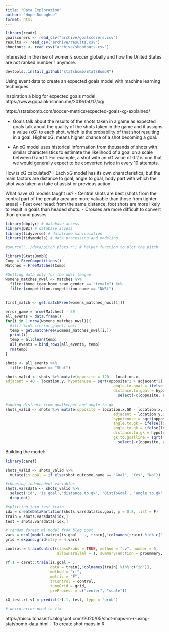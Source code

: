 ```yaml
---
title: "Data Exploration"
author: "Hope Donoghue"
format: html
---
```


```r
library(readr)
goalscorers <- read_csv("archive/goalscorers.csv")
results <- read_csv("archive/results.csv")
shootouts <- read_csv("archive/shootouts.csv")
```

Interested in the rise of women's soccer globally and how the United States are not ranked number 1 anymore. 

```r
devtools::install_github("statsbomb/StatsBombR")
```

Using event data to create an expected goals model with machine learning techniques.

Inspiration a blog for expected goals model: https://www.gopalakrishnan.me/2019/04/17/xg/

https://statsbomb.com/soccer-metrics/expected-goals-xg-explained/ 

- Goals talk about the results of the shots taken in a game as expected goals talk about the quality of the shots taken in the game and it assigns a value (xG) to each shot, which is the probability of that shot resulting in a goal. Higher xG, means higher chance of a shot becoming a goal. 

- An xG model uses historical information from thousands of shots with similar characteristics to estimate the likelihood of a goal on a scale between 0 and 1.
For example, a shot with an xG value of 0.2 is one that we would generally expect to be converted twice in every 10 attempts.

How is xG calculated?
- Each xG model has its own characteristics, but the main factors are distance to goal, angle to goal, body part with which the shot was taken an take of assist or previous action. 

What have xG models taught us?
- Central shots are best (shots from the central part of the penalty area are more valuable than those from tighter areas)
- Feet over head: from the same distance, foot shots are more likely to result in goals than headed shots. 
- Crosses are more difficult to convert than ground passes



```r
library(dbplyr) # database access
library(DBI) # database access
library(tidyverse) # dataframe manipulation
library(tidymodels) # data processing and modeling

#source("../data/pitch_plots.r") # helper function to plot the pitch
```

```r
library(StatsBombR)
Comp = FreeCompetitions()
Matches = FreeMatches(Comp)

#Getting data only for the nwsl league
womens_matches_nwsl <- Matches %>%
  filter(home_team.home_team_gender == "female") %>%
  filter(competition.competition_name == "NWSL")
  

first_match <- get.matchFree(womens_matches_nwsl[1,])

error_game = nrow(Matches) - 39
all_events = data.frame()
for(i in 1:nrow(womens_matches_nwsl)){
  #if(i %in% c(error_game)) next
  temp = get.matchFree(womens_matches_nwsl[i,])
  print(i)
  temp = allclean(temp)
  all_events = bind_rows(all_events, temp)
  rm(temp)
}
```

```r
shots <- all_events %>%
  filter(type.name == "Shot")
```

```r
shots_valid <- shots %>% mutate(opposite = 120 - location.x,
adjacent = 40 - location.y, hypotenuse = sqrt(opposite^2 + adjacent^2),
                                                angle.to.goal = ifelse(location.y > 40, 180 - asin(opposite/hypotenuse)*180/3.14, asin(opposite/hypotenuse)*180/3.14),
                                                distance.to.goal = hypotenuse) %>%
                                                  select(-c(opposite, adjacent, hypotenuse))
```


```r
#adding distance from goalkeeper and angle to gk
shots_valid <- shots %>% mutate(opposite = location.x.GK - location.x,
                                                adjacent = location.y.GK - location.y,
                                                hypotenuse = sqrt(opposite^2 + adjacent^2),
                                                angle.to.gk = ifelse(location.y > location.y.GK, 180 - asin(opposite/hypotenuse)*180/3.14, asin(opposite/hypotenuse)*180/3.14),
                                                angle.to.gk = ifelse(location.x > location.x.GK & location.y < location.y.GK, 270 - asin(opposite/hypotenuse)*180/3.14, angle.to.gk),
                                                distance.to.gk = hypotenuse,
                                                gk.to.goalline = sqrt((120 - location.x.GK)^2 + (40 - location.y.GK)^2)) %>%
                                                  select(-c(opposite, adjacent, hypotenuse))
```

Building the model:

```r
library(caret)

shots_valid <- shots_valid %>%
  mutate(is.goal = if_else(shot.outcome.name == "Goal", "Yes", "No"))

#choosing independent variables
shots.varsdata <- shots_valid %>%
  select('id', 'is.goal','distance.to.gk', 'DistToGoal', 'angle.to.gk', 'AngleToGoal', 'gk.to.goalline', 'play_pattern.name','shot.body_part.name', 'shot.type.name', 'shot.technique.name') %>%
  drop_na()

#splitting into test train
idx = createDataPartition(shots.varsdata$is.goal, p = 0.8, list = F)
train = shots.varsdata[idx,]
test = shots.varsdata[-idx,]
```

```r
# random forest ml model from blog post
vars = ncol(model.matrix(is.goal ~ ., train[,!colnames(train) %in% c("id")])) - 2
grid = expand.grid(mtry = 4:vars)

control = trainControl(classProbs = TRUE, method = "cv", number = 5,
                       allowParallel = T, summaryFunction = prSummary, savePredictions = T)

rf.1 = caret::train(is.goal ~ .,
                    data = train[,!colnames(train) %in% c("id")], 
                    method = "rf",
                    metric = "F",
                    trControl = control,
                    tuneGrid = grid,
                    preProcess = c("center", "scale"))

xG_test.rf.v1 = predict(rf.1, test, type = "prob")

# weird error need to fix
```

https://biscuitchaserfc.blogspot.com/2020/05/shot-maps-in-r-using-statsbomb-data.html
- To create shot maps in R
